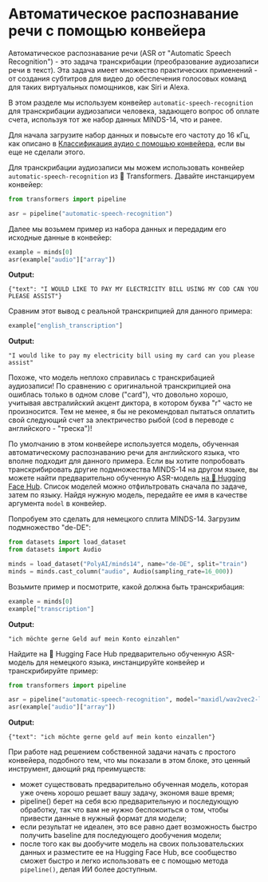 # Автоматическое распознавание речи с помощью конвейера

Автоматическое распознавание речи (ASR от "Automatic Speech Recognition") - это задача транскрибации (преобразование аудиозаписи речи в текст).
Эта задача имеет множество практических применений - от создания субтитров для видео до обеспечения голосовых команд для таких виртуальных
помощников, как Siri и Alexa.

В этом разделе мы используем конвейер `automatic-speech-recognition` для транскрибации аудиозаписи человека, задающего вопрос об
оплате счета, используя тот же набор данных MINDS-14, что и ранее.

Для начала загрузите набор данных и повысьте его частоту до 16 кГц, как описано в [Классификация аудио с помощью конвейера](audio_classification_pipeline),
если вы еще не сделали этого.

Для транскрибации аудиозаписи мы можем использовать конвейер `automatic-speech-recognition` из 🤗 Transformers. Давайте инстанцируем конвейер:

```python
from transformers import pipeline

asr = pipeline("automatic-speech-recognition")
```

Далее мы возьмем пример из набора данных и передадим его исходные данные в конвейер:

```python
example = minds[0]
asr(example["audio"]["array"])
```

**Output:**
```out
{"text": "I WOULD LIKE TO PAY MY ELECTRICITY BILL USING MY COD CAN YOU PLEASE ASSIST"}
```

Сравним этот вывод с реальной транскрипцией для данного примера:

```python
example["english_transcription"]
```

**Output:**
```out
"I would like to pay my electricity bill using my card can you please assist"
```

Похоже, что модель неплохо справилась с транскрибацией аудиозаписи! По сравнению с оригинальной транскрипцией она ошиблась только в одном слове
("card"), что довольно хорошо, учитывая австралийский акцент диктора, в котором буква "r" часто не произносится. Тем не менее, я бы не рекомендовал
пытаться оплатить свой следующий счет за электричество рыбой (cod в переводе с английского - "треска")!

По умолчанию в этом конвейере используется модель, обученная автоматическому распознаванию речи для английского языка, что вполне подходит для
данного примера. Если вы хотите попробовать транскрибировать другие подмножества MINDS-14 на другом языке, вы можете найти предварительно
обученную ASR-модель [на 🤗 Hugging Face Hub](https://huggingface.co/models?pipeline_tag=automatic-speech-recognition&language=fr&sort=downloads).
Список моделей можно отфильтровать сначала по задаче, затем по языку. Найдя нужную модель, передайте ее имя в качестве аргумента `model` в конвейер.

Попробуем это сделать для немецкого сплита MINDS-14. Загрузим подмножество "de-DE":

```python
from datasets import load_dataset
from datasets import Audio

minds = load_dataset("PolyAI/minds14", name="de-DE", split="train")
minds = minds.cast_column("audio", Audio(sampling_rate=16_000))
```

Возьмите пример и посмотрите, какой должна быть транскрибация:

```python
example = minds[0]
example["transcription"]
```

**Output:**
```out
"ich möchte gerne Geld auf mein Konto einzahlen"
```

Найдите на 🤗 Hugging Face Hub предварительно обученную ASR-модель для немецкого языка, инстанцируйте конвейер и транскрибируйте пример:

```py
from transformers import pipeline

asr = pipeline("automatic-speech-recognition", model="maxidl/wav2vec2-large-xlsr-german")
asr(example["audio"]["array"])
```

**Output:**
```out
{"text": "ich möchte gerne geld auf mein konto einzallen"}
```

При работе над решением собственной задачи начать с простого конвейера, подобного тем, что мы показали в этом блоке,
это ценный инструмент, дающий ряд преимуществ:
- может существовать предварительно обученная модель, которая уже очень хорошо решает вашу задачу, экономя ваше время;
- pipeline() берет на себя всю предварительную и последующую обработку, так что вам не нужно беспокоиться о том, чтобы
привести данные в нужный формат для модели;
- если результат не идеален, это все равно дает возможность быстро получить baseline для последующего дообучения модели;
- после того как вы дообучите модель на своих пользовательских данных и разместите ее на Hugging Face Hub, все сообщество сможет
быстро и легко использовать ее с помощью метода `pipeline()`, делая ИИ более доступным.